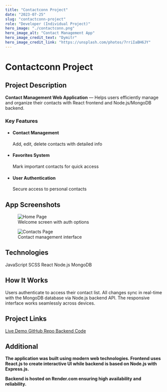 ```yaml
---
title: "Contactconn Project"
date: "2023-07-25"
slug: "contactconn-project"
role: "Developer (Individual Project)"
hero_image: "./contactconn.png"
hero_image_alt: "Contact Management App"
hero_image_credit_text: "Dymitr"
hero_image_credit_link: "https://unsplash.com/photos/7rriIaBH6JY"
---
```



<div className="project-page">

<h1 className="project-page__title">
  <Trans i18nKey="contactconn_title">Contactconn Project</Trans>
</h1>

## <Trans i18nKey="contactconn_description_title">Project Description</Trans>

**<Trans i18nKey="contactconn_description">Contact Management Web Application</Trans>** — <Trans i18nKey="contactconn_description_text">Helps users efficiently manage and organize their contacts with React frontend and Node.js/MongoDB backend.</Trans>

### <Trans i18nKey="contactconn_features.title">Key Features</Trans>
<ul className="features">
<li>
  <h4><Trans i18nKey="contactconn_features.management">Contact Management</Trans></h4>
  <Trans i18nKey="contactconn_features.management_text">Add, edit, delete contacts with detailed info</Trans>
</li>
<li>
  <h4><Trans i18nKey="contactconn_features.favorites">Favorites System</Trans></h4>
  <Trans i18nKey="contactconn_features.favorites_text">Mark important contacts for quick access</Trans>
</li>
<li>
  <h4><Trans i18nKey="contactconn_features.auth">User Authentication</Trans></h4>
  <Trans i18nKey="contactconn_features.text">Secure access to personal contacts</Trans>
</li>
</ul>

## <Trans i18nKey="contactconn_screenshots.title">App Screenshots</Trans>

<div className="project-gallery">
  <figure className="project-gallery__item">
    <img
      src="/images/contact-home.png"
      alt="Home Page"
      className="project-gallery__image"
    />
    <figcaption className="project-gallery__caption">
      <Trans i18nKey="contactconn_screenshots.home_text">Welcome screen with auth options</Trans>
    </figcaption>
  </figure>

  <figure className="project-gallery__item">
    <img
      src="/images/contact-contacts.png"
      alt="Contacts Page"
      className="project-gallery__image"
    />
    <figcaption className="project-gallery__caption">
      <Trans i18nKey="contactconn_screenshots.contacts_text">Contact management interface</Trans>
    </figcaption>
  </figure>
</div>

## <Trans i18nKey="contactconn_technologies">Technologies</Trans>

<div className="tech-stack">
  <span className="tech-stack__item">JavaScript</span>
  <span className="tech-stack__item">SCSS</span>
  <span className="tech-stack__item">React</span>
  <span className="tech-stack__item">Node.js</span>
  <span className="tech-stack__item">MongoDB</span>
</div>

## <Trans i18nKey="contactconn_workflow">How It Works</Trans>

<div className="how-work">
  <Trans i18nKey="contactconn_workflow_text">
    Users authenticate to access their contact list. All changes sync in
    real-time with the MongoDB database via Node.js backend API. The responsive
    interface works seamlessly across devices.
  </Trans>
</div>

## <Trans i18nKey="contactconn.links">Project Links</Trans>

<div className="project-links">
  <a
    href="https://dymitrdworakowski.github.io/phonebook/"
    className="project-links__link"
  >
    <Trans>Live Demo</Trans>
  </a>
  <a
    href="https://github.com/DymitrDworakowski/phonebook"
    className="project-links__link"
  >
    <Trans>GitHub Repo</Trans>
  </a>
  <a
    href="https://github.com/DymitrDworakowski/nodejs-hw-rest-api"
    className="project-links__link"
  >
    <Trans>Backend Code</Trans>
  </a>
</div>

## <Trans i18nKey="contactconn_additional.title">Additional</Trans>

<p className="additional-item"><strong><Trans i18nKey="contactconn_additional.details">The application was built using modern web technologies. Frontend uses React.js to create interactive UI while backend is based on Node.js with Express.js.</Trans></strong></p>

<p className="additional-item"><strong><Trans i18nKey="contactconn_additional.hosting">Backend is hosted on Render.com ensuring high availability and reliability.</Trans></strong></p>

</div>
